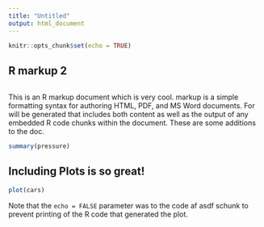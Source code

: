 ```yaml
---
title: "Untitled"
output: html_document
---
```


<!-- -*- mode: markdown; extensions: +yaml_metadata_block -*- -->

```r
knitr::opts_chunk$set(echo = TRUE)
```

## R markup 2

``` .python
```

This is an R markup document which is very cool. markup is a simple formatting syntax for authoring HTML, PDF, and MS Word documents. For will be generated that includes both content as well as the output of any embedded R code chunks within the document. These are some additions to the doc.

```r
summary(pressure)
```

## Including Plots is so great!

```r
plot(cars)
```

Note that the `echo = FALSE` parameter was to the code af asdf schunk to prevent printing of the R code that generated the plot.
